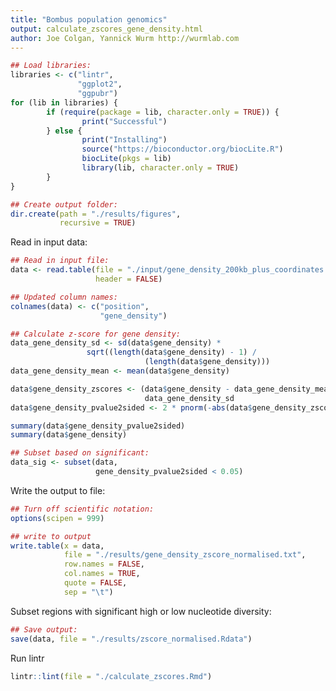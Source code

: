 ```yaml
---
title: "Bombus population genomics"
output: calculate_zscores_gene_density.html
author: Joe Colgan, Yannick Wurm http://wurmlab.com
---
```


```r
## Load libraries:
libraries <- c("lintr",
               "ggplot2",
               "ggpubr")
for (lib in libraries) {
        if (require(package = lib, character.only = TRUE)) {
                print("Successful")
        } else {
                print("Installing")
                source("https://bioconductor.org/biocLite.R")
                biocLite(pkgs = lib)
                library(lib, character.only = TRUE)
        }
}

## Create output folder:
dir.create(path = "./results/figures",
           recursive = TRUE)
```

Read in input data:

```r
## Read in input file:
data <- read.table(file = "./input/gene_density_200kb_plus_coordinates.txt",
                   header = FALSE)

## Updated column names:
colnames(data) <- c("position",
                    "gene_density")

## Calculate z-score for gene density:
data_gene_density_sd <- sd(data$gene_density) *
                 sqrt((length(data$gene_density) - 1) /
                              (length(data$gene_density)))
data_gene_density_mean <- mean(data$gene_density)

data$gene_density_zscores <- (data$gene_density - data_gene_density_mean) / 
                              data_gene_density_sd
data$gene_density_pvalue2sided <- 2 * pnorm(-abs(data$gene_density_zscores))

summary(data$gene_density_pvalue2sided)
summary(data$gene_density)

## Subset based on significant:
data_sig <- subset(data,
                   gene_density_pvalue2sided < 0.05)
```

Write the output to file:

```r
## Turn off scientific notation:
options(scipen = 999)

## write to output
write.table(x = data,
            file = "./results/gene_density_zscore_normalised.txt",
            row.names = FALSE,
            col.names = TRUE,
            quote = FALSE,
            sep = "\t")
```

Subset regions with significant high or low nucleotide diversity:

```r
## Save output:
save(data, file = "./results/zscore_normalised.Rdata")
```
Run lintr

```r
lintr::lint(file = "./calculate_zscores.Rmd")
```
